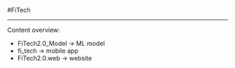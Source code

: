 #FiTech

<hr/>

Content overview:

* FiTech2.0_Model -> ML model 
* fi_tech -> mobile app 
* FiTech2.0.web -> website 